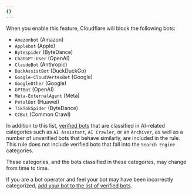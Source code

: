 ```yaml
---
{}
---
```


When you enable this feature, Cloudflare will block the following bots:

- `Amazonbot` (Amazon)
- `Applebot` (Apple)
- `Bytespider` (ByteDance)
- `ChatGPT-User` (OpenAI)
- `ClaudeBot` (Anthropic)
- `DuckAssistBot` (DuckDuckGo)
- `Google-CloudVertexBot` (Google)
- `GoogleOther` (Google)
- `GPTBot` (OpenAI)
- `Meta-ExternalAgent` (Meta)
- `PetalBot` (Huawei)
- `TikTokSpider` (ByteDance)
- `CCBot` (Common Crawl)

In addition to this list, [verified bots](https://radar.cloudflare.com/bots#verified-bots) that are classified in AI-related categories such as `AI Assistant`, `AI Crawler`, or an `Archiver`, as well as a number of unverified bots that behave similarly, are included in the rule. This rule does not include verified bots that fall into the `Search Engine` categories.

These categories, and the bots classified in these categories, may change from time to time.

If you are a bot operator and feel your bot may have been incorrectly categorized, [add your bot to the list of verified bots](https://dash.cloudflare.com/?to=/:account/configurations/verified-bots).
